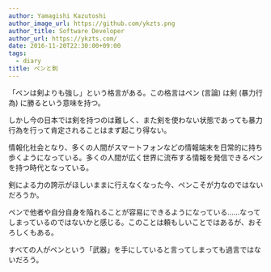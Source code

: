 ```yaml
---
author: Yamagishi Kazutoshi
author_image_url: https://github.com/ykzts.png
author_title: Software Developer
author_url: https://ykzts.com/
date: 2016-11-20T22:30:00+09:00
tags:
  - diary
title: ペンと剣
---
```


「ペンは剣よりも強し」という格言がある。この格言はペン (言論) は剣 (暴力行為) に勝るという意味を持つ。

しかし今の日本では剣を持つのは難しく、また剣を使わない状態であっても暴力行為を行って肯定されることはまず起こり得ない。

<!--truncate-->

情報化社会となり、多くの人間がスマートフォンなどの情報端末を日常的に持ち歩くようになっている。多くの人間が広く世界に流布する情報を発信できるペンを持つ時代となっている。

剣による力の誇示がほしいままに行えなくなった今、ペンこそが力なのではないだろうか。

ペンで他者や自分自身を陥れることが容易にできるようになっている……なってしまっているのではないかと感じる。このことは頼もしいことではあるが、おそろしくもある。

すべての人がペンという「武器」を手にしていると言ってしまっても過言ではないだろう。
